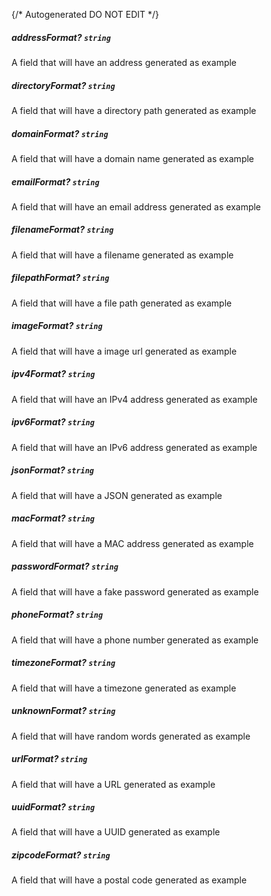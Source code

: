 {/* Autogenerated DO NOT EDIT  */}
##### **addressFormat?** `string`
A field that will have an address generated as example

##### **directoryFormat?** `string`
A field that will have a directory path generated as example

##### **domainFormat?** `string`
A field that will have a domain name generated as example

##### **emailFormat?** `string`
A field that will have an email address generated as example

##### **filenameFormat?** `string`
A field that will have a filename generated as example

##### **filepathFormat?** `string`
A field that will have a file path generated as example

##### **imageFormat?** `string`
A field that will have a image url generated as example

##### **ipv4Format?** `string`
A field that will have an IPv4 address generated as example

##### **ipv6Format?** `string`
A field that will have an IPv6 address generated as example

##### **jsonFormat?** `string`
A field that will have a JSON generated as example

##### **macFormat?** `string`
A field that will have a MAC address generated as example

##### **passwordFormat?** `string`
A field that will have a fake password generated as example

##### **phoneFormat?** `string`
A field that will have a phone number generated as example

##### **timezoneFormat?** `string`
A field that will have a timezone generated as example

##### **unknownFormat?** `string`
A field that will have random words generated as example

##### **urlFormat?** `string`
A field that will have a URL generated as example

##### **uuidFormat?** `string`
A field that will have a UUID generated as example

##### **zipcodeFormat?** `string`
A field that will have a postal code generated as example

